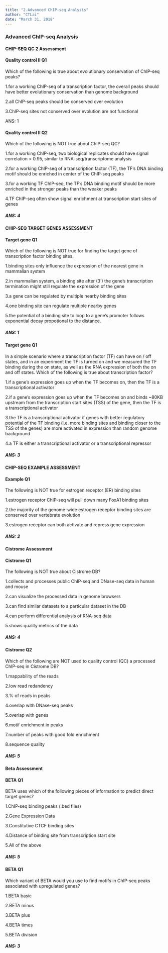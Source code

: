 ```yaml
---
title: "2.Advanced ChIP-seq Analysis"
author: "CTLai"
date: "March 31, 2018"
---
```


### Advanced ChIP-seq Analysis

#### CHIP-SEQ QC 2 Assessment

#### Quality control II Q1

Which of the following is true about evolutionary conservation of ChIP-seq peaks?

1.for a working ChIP-seq of a transcription factor, the overall peaks should have better evolutionary conservation than genome background

2.all ChIP-seq peaks should be conserved over evolution

3.ChIP-seq sites not conserved over evolution are not functional

ANS: 1

#### Quality control II Q2

Which of the following is NOT true about ChIP-seq QC? 

1.for a working ChIP-seq, two biological replicates should have signal correlation > 0.95, similar to RNA-seq/transcriptome analysis

2.for a working ChIP-seq of a transcription factor (TF), the TF's DNA binding motif should be enriched in center of the ChIP-seq peaks

3.for a working TF ChIP-seq, the TF's DNA binding motif should be more enriched in the stronger peaks than the weaker peaks

4.TF ChIP-seq often show signal enrichment at transcription start sites of genes

##### ANS: 4

#### CHIP-SEQ TARGET GENES ASSESSMENT

#### Target gene Q1

Which of the following is NOT true for finding the target gene of transcription factor binding sites.

1.binding sites only influence the expression of the nearest gene in mammalian system 

2.in mammalian system, a binding site after (3') the gene's transcription termination might still regulate the expression of the gene 

3.a gene can be regulated by multiple nearby binding sites 

4.one binding site can regulate multiple nearby genes

5.the potential of a binding site to loop to a gene's promoter follows exponential decay propotional to the distance.

##### ANS: 1

#### Target gene Q1

In a simple scenario where a transcription factor (TF) can have on / off states, and in an experiment the TF is turned on and we measured the TF binding during the on state, as well as the RNA expression of both the on and off states. Which of the following is true about transcription factor?

1.if a gene's expression goes up when the TF becomes on, then the TF is a transcriptional activator 

2.if a gene's expression goes up when the TF becomes on and binds ~80KB upstream from the transcription start sites (TSS) of the gene, then the TF is a transcriptional activator

3.the TF is a transcriptional activator if genes with better regulatory potential of the TF binding (i.e. more binding sites and binding closer to the TSS of the genes) are more activated in expression than random genome background

4.a TF is either a transcriptional activator or a transcriptional repressor 

##### ANS: 3

#### CHIP-SEQ EXAMPLE ASSESSMENT

#### Example Q1 

The following is NOT true for estrogen receptor (ER) binding sites

1.estrogen receptor ChIP-seq will pull down many FoxA1 binding sites 

2.the majority of the genome-wide estrogen receptor binding sites are conserved over vertebrate evolution

3.estrogen receptor can both activate and repress gene expression 

##### ANS: 2

#### Cistrome Assessment

#### Cistrome Q1

The following is NOT true about Cistrome DB? 

1.collects and processes public ChIP-seq and DNase-seq data in human and mouse

2.can visualize the processed data in genome browsers 

3.can find similar datasets to a particular dataset in the DB 

4.can perform differential analysis of RNA-seq data 

5.shows quality metrics of the data

##### ANS: 4

#### Cistrome Q2

Which of the following are NOT used to quality control (QC) a processed ChIP-seq in Cistrome DB?

1.mappability of the reads 

2.low read redandency

3.% of reads in peaks 

4.overlap with DNase-seq peaks 

5.overlap with genes

6.motif enrichment in peaks 

7.number of peaks with good fold enrichment 

8.sequence quality 

##### ANS: 5

#### Beta Assessment

#### BETA Q1

BETA uses which of the following pieces of information to predict direct target genes?

1.ChIP-seq binding peaks (.bed files) 

2.Gene Expression Data 

3.Constitutive CTCF binding sites

4.Distance of binding site from transcription start site

5.All of the above

##### ANS: 5

#### BETA Q1

Which variant of BETA would you use to find motifs in ChIP-seq peaks associated with upregulated genes?

1.BETA basic 

2.BETA minus

3.BETA plus

4.BETA times

5.BETA division

##### ANS: 3


